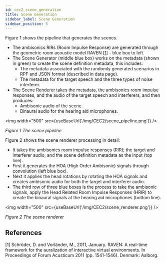 ```yaml
---
id: cec2_scene_generation
title: Scene Generation
sidebar_label: Scene Generation
sidebar_position: 5
---
```



Figure 1 shows the pipeline that generates the scenes.

- The ambisonics RIRs (Room Impulse Response) are generated through the geometric room acoustic model RAVEN \[[1](#refs)\] - blue box to left.
- The Scene Generator (middle blue box) works on the metadata (shown in green) to create the scene definition metadata, this includes:
   - The metadata associated with the randomly generated scenarios in RPF and JSON format (described in data page).
   - The metadata for the target speech and the three types of noise interferer.
- The Scene Renderer takes the metadata, the ambisonics room impulse responses, and the audio of the target speech and interferers, and then produces:
   - Ambisonic audio of the scene.
   - Binaural audio for the hearing aid microphones.

<img width="500" src={useBaseUrl('/img/CEC2/scene_pipeline.png')} />

*Figure 1 The scene pipeline*

Figure 2 shows the scene renderer processing in detail:

- It takes the ambisonics room impulse responses (RIR); the target and interferer audio; and the scene definition metadata as the input (top line).
- First it generates the HOA (High Order Ambisonic) signals through convolution (left blue box).
- Next it applies the head rotations by rotating the HOA signals and creates ambisonic audio for both the target and interferer audio.
- The third row of three blue boxes is the process to take the ambisonic signals, apply the Head Related Room Impulse Responses (HRIR) to create the binaural signals at the hearing aid microphones (bottom line).

<img width="500" src={useBaseUrl('/img/CEC2/scene_renderer.png')} />

*Figure 2 The scene renderer*


<a name="refs"></a>

## References

[1] Schröder, D. and Vorländer, M., 2011, January. RAVEN: A real-time framework for the auralization of interactive virtual environments. In Proceedings of Forum Acusticum 2011 (pp. 1541-1546). Denmark: Aalborg.
